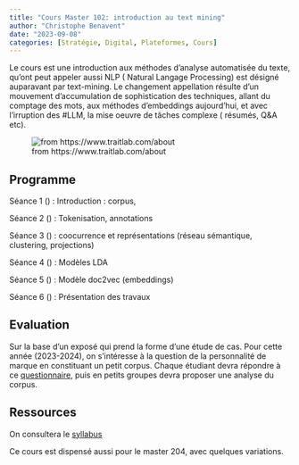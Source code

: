 ```yaml
---
title: "Cours Master 102: introduction au text mining"
author: "Christophe Benavent"
date: "2023-09-08"
categories: [Stratégie, Digital, Plateformes, Cours]
---
```


Le cours est une introduction aux méthodes d'analyse automatisée du texte, qu'ont peut appeler aussi NLP ( Natural Langage Processing) est désigné auparavant par text-mining. Le changement appellation résulte d'un mouvement d'accumulation de sophistication des techniques, allant du comptage des mots, aux méthodes d'embeddings aujourd'hui, et avec l'irruption des #LLM, la mise oeuvre de tâches complexe ( résumés, Q&A etc).

![from https://www.traitlab.com/about](personality_wordcloud_example.png)

## Programme

Séance 1 () : Introduction : corpus,

Séance 2 () : Tokenisation, annotations

Séance 3 () : coocurrence et représentations (réseau sémantique, clustering, projections)

Séance 4 () : Modèles LDA

Séance 5 () : Modèle doc2vec (embeddings)

Séance 6 () : Présentation des travaux

## Evaluation

Sur la base d'un exposé qui prend la forme d'une étude de cas. Pour cette année (2023-2024), on s'intéresse à la question de la personnalité de marque en constituant un petit corpus. Chaque étudiant devra répondre à ce [questionnaire](https://forms.gle/ts6iuBVnewNNb2at9), puis en petits groupes devra proposer une analyse du corpus.

## Ressources

On consultera le [syllabus](https://benaventc.github.io/NLPBook/)

Ce cours est dispensé aussi pour le master 204, avec quelques variations.

